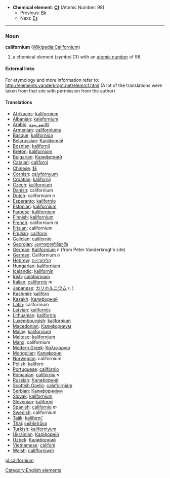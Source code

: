 *'''Chemical element''': '''[[Cf]]''' (Atomic Number: 98)
**Previous: [[Berkelium|Bk]]
**Next: [[Einsteinium|Es]]
----
=== Noun ===
'''californium''' ([[en:Californium|Wikipedia:Californium]])

# a chemical element (''symbol'' Cf) with an [[atomic number]] of 98.

====External links====
For etymology and more information refer to:
http://elements.vanderkrogt.net/elem/cf.html
(A lot of the translations were taken from that site with permission from the author)

==== Translations ====
*[[Afrikaans]]: [[kalifornium]]
*[[Albanian]]: [[kalefornium]]
*[[Arabic]]: [[كاليفورنيوم]]
*[[Armenian]]: [[californiumu]]
*[[Basque]]: [[kalifornioa]]
*[[Belarussian]]: [[Калiфорнiй]]
*[[Bosnian]]: [[kalifornij]]
*[[Breton]]: [[kaliforniom]]
*[[Bulgarian]]: [[Калифорний]]
*[[Catalan]]: [[californi]]
*[[Chinese]]: [[鉲]]
*[[Cornish]]: [[calyfornyum]]
*[[Croatian]]: [[kalifornij]]
*[[Czech]]: [[kalifornium]]
*[[Danish]]: californium
*[[Dutch]]: californium ''n''
*[[Esperanto]]: [[kalifornio]]
*[[Estonian]]: [[kalifornium]]
*[[Faroese]]: [[kalifornium]]
*[[Finnish]]: [[kalifornium]]
*[[French]]: californium ''m''
*[[Frisian]]: californium
*[[Friulian]]: [[californi]]
*[[Galician]]: [[californio]]
*[[Georgian]]: [[კალიფორნიუმი]]
*[[German]]: [[Kalifornium]] ''n'' (from Peter Vanderkrogt's site)
*[[German]]: Californium ''n''
*[[Hebrew]]: [[קליפורניום]]
*[[Hungarian]]: [[kalifornium]]
*[[Icelandic]]: [[kalifornín]]
*[[Irish]]: [[calafoirniam]]
*[[Italian]]: [[californio]] ''m''
*[[Japanese]]: [[カリホルニウム]] ([[]], )
*[[Kashmiri]]: [[kalifòrn]]
*[[Kazakh]]: [[Калифорний]]
*[[Latin]]: californium
*[[Latvian]]: [[kalifornijs]]
*[[Lithuanian]]: [[kalifornis]]
*[[Luxembourgish]]: [[kalifornium]]
*[[Macedonian]]: [[Калифорниум]]
*[[Malay]]: [[kalifornium]]
*[[Maltese]]: [[kalifornjum]]
*[[Manx]]: californium
*[[Modern Greek]]: [[Καλιφορνιο]] '' ''
*[[Mongolian]]: [[Калифорни]]
*[[Norwegian]]: californium
*[[Polish]]: [[kaliforn]] '' ''
*[[Portuguese]]: [[califórnio]]
*[[Romanian]]: [[californiu]] ''n''
*[[Russian]]: [[Калифорний]] '' ''
*[[Scottish Gaelic]]: [[calafoirniam]]
*[[Serbian]]: [[Калифорниjум]]
*[[Slovak]]: [[kalifornium]]
*[[Slovenian]]: [[kalifornij]]
*[[Spanish]]: [[californio]] ''m''
*[[Swedish]]: californium
*[[Tajik]]: [[kaliforni']]
*[[Thai]]: [[แคลิฟอร์เนียม]]
*[[Turkish]]: [[kaliforniyum]]
*[[Ukrainian]]: [[Калiфорнiй]]
*[[Uzbek]]: [[Калифорний]]
*[[Vietnamese]]: [[califoni]]
*[[Welsh]]: [[califforniwm]]

[[Category:English elements]]
[[pl:californium]]